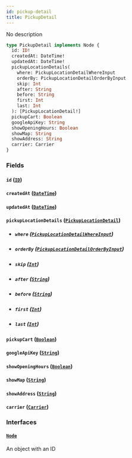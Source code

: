 ```yaml
---
id: pickup-detail
title: PickupDetail
---
```


No description

```graphql
type PickupDetail implements Node {
  id: ID!
  createdAt: DateTime!
  updatedAt: DateTime!
  pickupLocationDetails(
    where: PickupLocationDetailWhereInput
    orderBy: PickupLocationDetailOrderByInput
    skip: Int
    after: String
    before: String
    first: Int
    last: Int
  ): [PickupLocationDetail!]
  pickupCart: Boolean
  googleApiKey: String
  showOpeningHours: Boolean
  showMap: String
  showAddress: String
  carrier: Carrier
}
```

### Fields

#### `id` ([`ID`](../../rate-manager-service/scalars/id))

#### `createdAt` ([`DateTime`](../../rate-manager-service/scalars/date-time))

#### `updatedAt` ([`DateTime`](../../rate-manager-service/scalars/date-time))

#### `pickupLocationDetails` ([`PickupLocationDetail`](../../rate-manager-service/objects/pickup-location-detail))

- ##### `where` ([`PickupLocationDetailWhereInput`](../../rate-manager-service/inputs/pickup-location-detail-where-input))

- ##### `orderBy` ([`PickupLocationDetailOrderByInput`](../../rate-manager-service/enums/pickup-location-detail-order-by-input))

- ##### `skip` ([`Int`](../../rate-manager-service/scalars/int))

- ##### `after` ([`String`](../../rate-manager-service/scalars/string))

- ##### `before` ([`String`](../../rate-manager-service/scalars/string))

- ##### `first` ([`Int`](../../rate-manager-service/scalars/int))

- ##### `last` ([`Int`](../../rate-manager-service/scalars/int))

#### `pickupCart` ([`Boolean`](../../rate-manager-service/scalars/boolean))

#### `googleApiKey` ([`String`](../../rate-manager-service/scalars/string))

#### `showOpeningHours` ([`Boolean`](../../rate-manager-service/scalars/boolean))

#### `showMap` ([`String`](../../rate-manager-service/scalars/string))

#### `showAddress` ([`String`](../../rate-manager-service/scalars/string))

#### `carrier` ([`Carrier`](../../rate-manager-service/objects/carrier))

### Interfaces

#### [`Node`](../../rate-manager-service/interfaces/node)

An object with an ID
